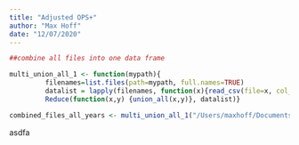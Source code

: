 ```yaml
---
title: "Adjusted OPS+"
author: "Max Hoff"
date: "12/07/2020"
---
```


```r
##combine all files into one data frame

multi_union_all_1 <- function(mypath){
         filenames=list.files(path=mypath, full.names=TRUE)
         datalist = lapply(filenames, function(x){read_csv(file=x, col_names = c("category", "value_1", "value_2", "value_3", "value_4", "value_5", "value_6"))})
         Reduce(function(x,y) {union_all(x,y)}, datalist)}

combined_files_all_years <- multi_union_all_1("/Users/maxhoff/Documents/Sabremetrics/Adjusted OPS+/retrosheet_data/play_by_play_logs")
```
asdfa

